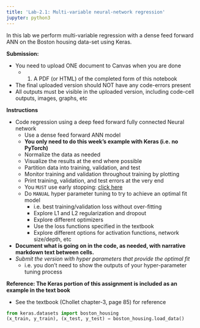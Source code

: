 ```yaml
---
title: 'Lab-2.1: Multi-variable neural-network regression'
jupyter: python3
---
```



In this lab we perform multi-variable regression with a dense feed forward ANN on the Boston housing data-set using Keras. 
  
**Submission:**

* You need to upload ONE document to Canvas when you are done
  * (1) A PDF (or HTML) of the completed form of this notebook 
* The final uploaded version should NOT have any code-errors present 
* All outputs must be visible in the uploaded version, including code-cell outputs, images, graphs, etc

**Instructions** 

* Code regression using a deep feed forward fully connected Neural network
  * Use a dense feed forward ANN model
  * **You only need to do this week's example with Keras (i.e. no PyTorch)**
  * Normalize the data as needed
  * Visualize the results at the end where possible
  * Partition data into training, validation, and test
  * Monitor training and validation throughout training by plotting
  * Print training, validation, and test errors at the very end
  * You `MUST` use early stopping: [click here](https://keras.io/api/callbacks/early_stopping/)
  * Do `MANUAL` hyper parameter tuning to try to achieve an optimal fit model
    * i.e. best training/validation loss without over-fitting
    * Explore L1 and L2 regularization and dropout
    * Explore different optimizers 
    * Use the loss functions specified in the textbook
    * Explore different options for activation functions, network size/depth, etc
* **Document what is going on in the code, as needed, with narrative markdown text between cells.**
* *Submit the version with hyper parameters that provide the optimal fit*
  * i.e. you don't need to show the outputs of your hyper-parameter tuning process
  
**Reference: The Keras portion of this assignment is included as an example in the text book**

  * See the textbook (Chollet chapter-3, page 85) for reference 


```python
from keras.datasets import boston_housing
(x_train, y_train), (x_test, y_test) = boston_housing.load_data()
```


